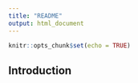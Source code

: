 ```yaml
---
title: "README"
output: html_document
---
```


```r
knitr::opts_chunk$set(echo = TRUE)
```

## Introduction

```r
```


